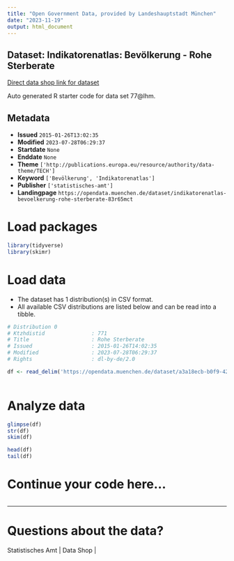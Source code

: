 ```yaml
---
title: "Open Government Data, provided by Landeshauptstadt München"
date: "2023-11-19"
output: html_document
---
```


## Dataset: Indikatorenatlas: Bevölkerung - Rohe Sterberate

[Direct data shop link for dataset](https://opendata.muenchen.de/dataset/indikatorenatlas-bevoelkerung-rohe-sterberate-83r65mct)

Auto generated R starter code for data set 77@lhm.

## Metadata

- **Issued** `2015-01-26T13:02:35`
- **Modified** `2023-07-28T06:29:37`
- **Startdate** `None`
- **Enddate** `None`
- **Theme** `['http://publications.europa.eu/resource/authority/data-theme/TECH']`
- **Keyword** `['Bevölkerung', 'Indikatorenatlas']`
- **Publisher** `['statistisches-amt']`
- **Landingpage** `https://opendata.muenchen.de/dataset/indikatorenatlas-bevoelkerung-rohe-sterberate-83r65mct`


# Load packages

```r

library(tidyverse)
library(skimr)

```

# Load data

-   The dataset has 1 distribution(s) in CSV format.
-   All available CSV distributions are listed below and can be read into a tibble.

```r

# Distribution 0
# Ktzhdistid               : 771
# Title                    : Rohe Sterberate
# Issued                   : 2015-01-26T14:02:35
# Modified                 : 2023-07-28T06:29:37
# Rights                   : dl-by-de/2.0

df <- read_delim('https://opendata.muenchen.de/dataset/a3a18ecb-b0f9-42f2-b92b-d4d5a9ce24a2/resource/fcbee553-afeb-4751-946e-25bfc8854c7d/download/indikat_bevoelkerung_rohe_sterberate_240723.csv')



```

# Analyze data

```r

glimpse(df)
str(df)
skim(df)

head(df)
tail(df)

```

# Continue your code here...

```r

```

------------------------------------------------------------------------

# Questions about the data?

Statistisches Amt | Data Shop | 
